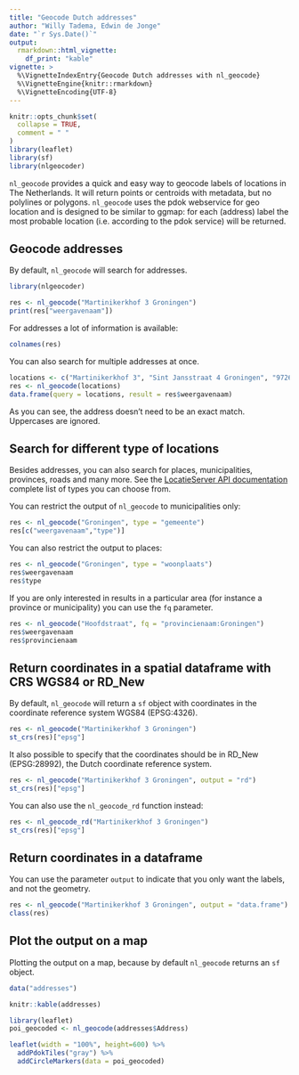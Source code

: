 ```yaml
---
title: "Geocode Dutch addresses"
author: "Willy Tadema, Edwin de Jonge"
date: "`r Sys.Date()`"
output: 
  rmarkdown::html_vignette:
    df_print: "kable"
vignette: >
  %\VignetteIndexEntry{Geocode Dutch addresses with nl_geocode}
  %\VignetteEngine{knitr::rmarkdown}
  %\VignetteEncoding{UTF-8}
---
```


```r
knitr::opts_chunk$set(
  collapse = TRUE,
  comment = " "
)
library(leaflet)
library(sf)
library(nlgeocoder)
```

`nl_geocode` provides a quick and easy way to geocode labels of locations in 
The Netherlands. It will return points or centroids with metadata, but no polylines or polygons.
`nl_geocode` uses the pdok webservice for geo location and is designed to be similar to ggmap: 
for each (address) label the most probable location (i.e. according to the pdok service) will be 
returned.

## Geocode addresses

By default, `nl_geocode` will search for addresses.    

```r
library(nlgeocoder)

res <- nl_geocode("Martinikerkhof 3 Groningen")
print(res["weergavenaam"])
```
For addresses a lot of information is available:

```r
colnames(res)
```

You can also search for multiple addresses at once.

```r
locations <- c("Martinikerkhof 3", "Sint Jansstraat 4 Groningen", "9726AE 4", "9711 ME 1")
res <- nl_geocode(locations)
data.frame(query = locations, result = res$weergavenaam)
```

As you can see, the address doesn't need to be an exact match. Uppercases are ignored.

## Search for different type of locations

Besides addresses, you can also search for places, municipalities, provinces, roads and many more. See the [LocatieServer API documentation](https://github.com/PDOK/locatieserver/wiki/API-Locatieserver) complete list of types you can choose from.

You can restrict the output of `nl_geocode` to municipalities only:

```r
res <- nl_geocode("Groningen", type = "gemeente") 
res[c("weergavenaam","type")] 
```

You can also restrict the output to places:

```r
res <- nl_geocode("Groningen", type = "woonplaats") 
res$weergavenaam
res$type
```

If you are only interested in results in a particular area (for instance a province or municipality) you can use the `fq` parameter.

```r
res <- nl_geocode("Hoofdstraat", fq = "provincienaam:Groningen") 
res$weergavenaam
res$provincienaam
```

## Return coordinates in a spatial dataframe with CRS WGS84 or RD_New

By default, `nl_geocode` will return a `sf` object with coordinates in the 
coordinate reference system WGS84 (EPSG:4326). 

```r
res <- nl_geocode("Martinikerkhof 3 Groningen") 
st_crs(res)["epsg"]
```

It also possible to specify that the coordinates should be in RD_New (EPSG:28992), the Dutch coordinate reference system.

```r
res <- nl_geocode("Martinikerkhof 3 Groningen", output = "rd") 
st_crs(res)["epsg"]
```

You can also use the `nl_geocode_rd` function instead:
```r
res <- nl_geocode_rd("Martinikerkhof 3 Groningen") 
st_crs(res)["epsg"]
```

## Return coordinates in a dataframe

You can use the parameter `output` to indicate that you only want the labels, and not the geometry.

```r
res <- nl_geocode("Martinikerkhof 3 Groningen", output = "data.frame") 
class(res)
```

## Plot the output on a map

Plotting the output on a map, because by default `nl_geocode` returns an `sf` object.
```r
data("addresses")
```
```r
knitr::kable(addresses)
```


```r
library(leaflet)
poi_geocoded <- nl_geocode(addresses$Address)

leaflet(width = "100%", height=600) %>% 
  addPdokTiles("gray") %>% 
  addCircleMarkers(data = poi_geocoded)
```
